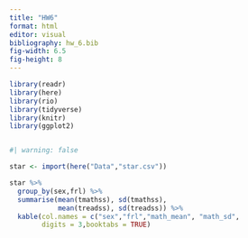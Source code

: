 ```yaml
---
title: "HW6"
format: html
editor: visual
bibliography: hw_6.bib
fig-width: 6.5
fig-height: 8
---
```


```r

library(readr)
library(here) 
library(rio) 
library(tidyverse)
library(knitr) 
library(ggplot2)


#| warning: false  

star <- import(here("Data","star.csv"))  

star %>%   
  group_by(sex,frl) %>%  
  summarise(mean(tmathss), sd(tmathss),   
            mean(treadss), sd(treadss)) %>%  
  kable(col.names = c("sex","frl","math_mean", "math_sd",                       "rdg_mean", "rdg_sd"), 
        digits = 3,booktabs = TRUE) 
```


```r

```

